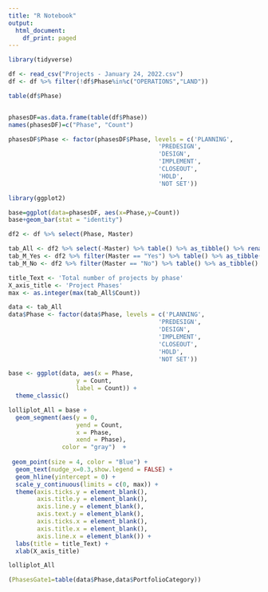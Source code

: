 ---
title: "R Notebook"
output:
  html_document:
    df_print: paged
---
```{r}
library(tidyverse)
```

```{r}
df <- read_csv("Projects - January 24, 2022.csv")
df <- df %>% filter(!df$Phase%in%c("OPERATIONS","LAND"))
```
```{r}
table(df$Phase)
```


```{r}


```



```{r}
phasesDF=as.data.frame(table(df$Phase))
names(phasesDF)=c("Phase", "Count")

```


```{r}

phasesDF$Phase <- factor(phasesDF$Phase, levels = c('PLANNING',
                                          'PREDESIGN',
                                          'DESIGN',
                                          'IMPLEMENT',
                                          'CLOSEOUT',
                                          'HOLD',
                                          'NOT SET'))
```



```{r}
library(ggplot2)

base=ggplot(data=phasesDF, aes(x=Phase,y=Count))
base+geom_bar(stat = "identity")
```


```{r}
df2 <- df %>% select(Phase, Master)

tab_All <- df2 %>% select(-Master) %>% table() %>% as_tibble() %>% rename(Phase = ".", Count = n)
tab_M_Yes <- df2 %>% filter(Master == "Yes") %>% table() %>% as_tibble() %>% rename(Count = n)
tab_M_No <- df2 %>% filter(Master == "No") %>% table() %>% as_tibble() %>% rename(Count = n)

title_Text <- 'Total number of projects by phase'
X_axis_title <- 'Project Phases'
max <- as.integer(max(tab_All$Count)) 
```
```{r}
data <- tab_All
data$Phase <- factor(data$Phase, levels = c('PLANNING',
                                          'PREDESIGN',
                                          'DESIGN',
                                          'IMPLEMENT',
                                          'CLOSEOUT',
                                          'HOLD',
                                          'NOT SET'))
```
```{r}
base <- ggplot(data, aes(x = Phase,
                   y = Count,
                   label = Count)) +
  theme_classic()
```
```{r}
lolliplot_All = base + 
  geom_segment(aes(y = 0, 
                   yend = Count, 
                   x = Phase, 
                   xend = Phase),
               color = "gray")  +
  
 geom_point(size = 4, color = "Blue") +
  geom_text(nudge_x=0.3,show.legend = FALSE) +
  geom_hline(yintercept = 0) +
  scale_y_continuous(limits = c(0, max)) + 
  theme(axis.ticks.y = element_blank(),
        axis.title.y = element_blank(),
        axis.line.y = element_blank(),
        axis.text.y = element_blank(),
        axis.ticks.x = element_blank(),
        axis.title.x = element_blank(),
        axis.line.x = element_blank()) +
  labs(title = title_Text) +
  xlab(X_axis_title)
```
```{r}
lolliplot_All
```
```{r}
(PhasesGate1=table(data$Phase,data$PortfolioCategory))
```


